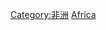 {{Catnav|頁面分類|地理|大洲|非洲}}
{{Catnav|頁面分類|人类社会|政治}}
{{Commonscat|Politics of Africa}}
{{Catmore}}

[[Category:非洲|Category:非洲]]
[[Category:各大洲政治|Africa]]